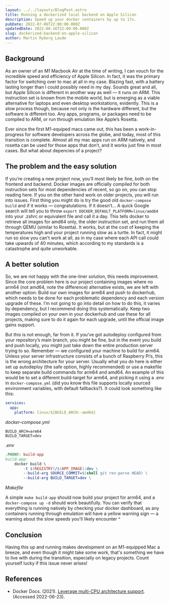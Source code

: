 ```yaml
---
layout: ../../layouts/BlogPost.astro
title: Running a dockerized local backend on Apple Silicon
description: Speed up your docker containers by up to 17x.
pubDate: 2022-07-06T22:00:00.000Z
updatedDate: 2022-08-16T22:00:00.000Z
slug: dockerized-backend-on-apple-silicon
author: Martin Ryberg Laude
---
```


## Background

As an owner of an M1 Macbook Air at the time of writing, I can vouch for the incredible speed and efficiency of Apple Silicon. In fact, it was the primary factor for switching over to mac at all in my case. Blazing fast, with a battery lasting longer than I could possibly need in my day. Sounds great and all, but Apple Silicon is different in another way as well — it runs on ARM. This instruction set is known from the mobile world, but is emerging as a viable alternative for laptops and even desktop workstations, evidently. This is a slow process though, because not only is the hardware different, but the software is different too. Any apps, programs, or packages need to be compiled to ARM, or run through emulation like Apple’s Rosetta.

Ever since the first M1-equiped macs came out, this has been a work-in-progress for software developers across the globe, and today, most of this transition is complete. Almost all my mac apps run on ARM natively, and rosetta can be used for those apps that don’t, and it works just fine in most cases. But what about depencies of a project?

## The problem and the easy solution

If you’re creating a new project now, you’ll most likely be fine, both on the frontend and backend. Docker images are officially compiled for both instruction sets for most dependencies of recent, so go on, you can stop reading here. If you on the other hand work on older projects, you will run into issues. First thing you might do is try the good old `docker-compose build` and if it works — congratulations. If it doesn’t... A quick Google search will tell you to throw `export DOCKER_DEFAULT_PLATFORM=linux/amd64` into your .zshrc or equivalent file and call it a day. This tells docker to retrieve all images for amd64 only, the older instruction set, and run them all through QEMU (similar to Rosetta). It works, but at the cost of keeping the temperatures high and your project running slow as a turtle. In fact, it might run so slow you can't work at all, as in my case where each API call could take upwards of 40 minutes, which according to my standards is a catastrophe and quite unworkable.

## A better solution

So, we are not happy with the one-liner solution, this needs improvement. Since the core problem here is our project containing images where no arm64 (not amd64, note the difference) alternative exists, we are left with another option: Build our own images for arm64 and push to dockerhub, which needs to be done for each problematic dependency and each version upgrade of these. I’m not going to go into detail on how to do this, it varies by dependency, but I recommend doing this systematically. Keep two images compiled on your own in your dockerhub and use these for all projects, making sure to do it again for each upgrade, until the official image gains support.

But this is not enough, far from it. If you’ve got autodeploy configured from your repository’s main branch, you might be fine, but in the event you build and push locally, you might just take down the entire production server trying to so. Remember — we configured your machine to build for arm64. Unless your server infrastructure consists of a bunch of Raspberry Pi’s, this is the wrong architecture for your server. Usually what you do here is either set up autodeploy (the safe option, highly recommended) or use a makefile to keep separate build commands for arm64 and amd64. An example of this would be to set a different build-target for arm64, and picking it using a .env in `docker-compose.yml` (did you know this file supports locally sourced environment variables, with default fallbacks?). It could look something like this:

```yaml
services:
  app:
    platform: linux/${BUILD_ARCH:-amd64}
```
*docker-compose.yml*

```env
BUILD_ARCH=arm64
BUILD_TARGET=dev
```
*.env*

```makefile
.PHONY: build-app
build-app:
	docker build \
		-t $(REGISTRY)/$(APP_IMAGE):dev \
		--build-arg SOURCE_COMMIT=$(shell git rev-parse HEAD) \
		--build-arg BUILD_TARGET=dev \
```
*Makefile*

A simple `make build-app` should now build your project for arm64, and a `docker-compose up -d` should work beautifully. You can verify that everything is running natively by checking your docker dashboard, as any containers running through emulation will have a yellow warning sign — a warning about the slow speeds you'll likely encounter ^

## Conclusion

Having this up and running makes development on an M1-equipped Mac a breeze, and even though it might take some work, that's something we have to live with during the transition, especially on legacy projects. Count yourself lucky if this issue never arises!

## References

- Docker Docs. (2021). [Leverage multi-CPU architecture support](https://docs.docker.com/desktop/multi-arch/). (Accessed 2022-06-23).